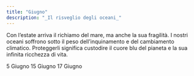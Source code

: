 ```yaml
---
title: "Giugno"
description: "_Il risveglio degli oceani_"
---
```

Con l’estate arriva il richiamo del mare, ma anche la sua fragilità. I nostri oceani soffrono sotto il peso dell’inquinamento e del cambiamento climatico. Proteggerli significa custodire il cuore blu del pianeta e la sua infinita ricchezza di vita.

<CardGroup cols="2">
  <Card title="Giornata mondiale dell'ambiente " icon="sparkles" color="#00bef9" horizontal href="/mesi/giugno/ambiente ">
    5 Giugno
  </Card>
  <Card title="Giornata mondiale del vento " icon="sparkles" color="#00bef9" horizontal href="/mesi/aprile/vento ">
    15 Giugno
  </Card>
  <Card title="Giornata mondiale per la lotta alla desertificazione e alla siccità" icon="sparkles" color="#00bef9" horizontal="false" href="/mesi/giugno/desertificazione">
    17 Giugno
  </Card>
</CardGroup>